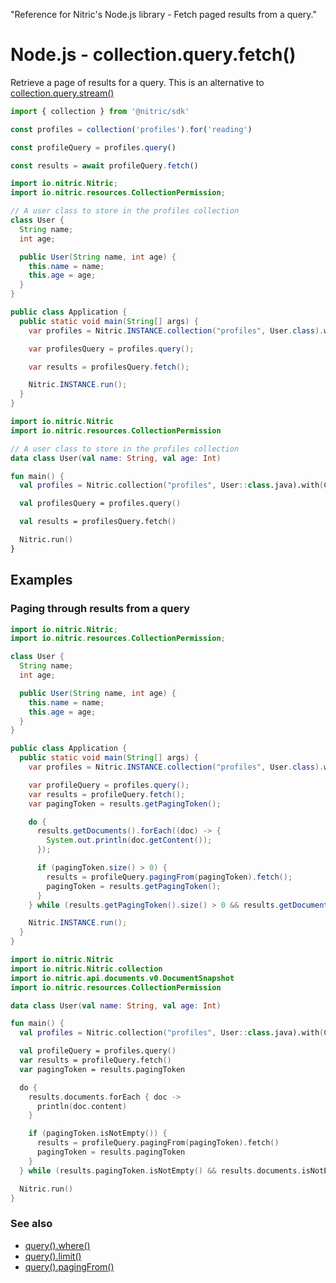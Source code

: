   "Reference for Nitric's Node.js library - Fetch paged results from a query."

# Node.js - collection.query.fetch()

Retrieve a page of results for a query. This is an alternative to [collection.query.stream()](./collection-query-stream)

```javascript
import { collection } from '@nitric/sdk'

const profiles = collection('profiles').for('reading')

const profileQuery = profiles.query()

const results = await profileQuery.fetch()
```

<CodeGroup>

```java
import io.nitric.Nitric;
import io.nitric.resources.CollectionPermission;

// A user class to store in the profiles collection
class User {
  String name;
  int age;

  public User(String name, int age) {
    this.name = name;
    this.age = age;
  }
}

public class Application {
  public static void main(String[] args) {
    var profiles = Nitric.INSTANCE.collection("profiles", User.class).with(CollectionPermission.Read);

    var profilesQuery = profiles.query();

    var results = profilesQuery.fetch();

    Nitric.INSTANCE.run();
  }
}
```

```kotlin
import io.nitric.Nitric
import io.nitric.resources.CollectionPermission

// A user class to store in the profiles collection
data class User(val name: String, val age: Int)

fun main() {
  val profiles = Nitric.collection("profiles", User::class.java).with(CollectionPermission.Read)

  val profilesQuery = profiles.query()

  val results = profilesQuery.fetch()

  Nitric.run()
}
```

</CodeGroup>

## Examples

### Paging through results from a query

<CodeGroup>

```java
import io.nitric.Nitric;
import io.nitric.resources.CollectionPermission;

class User {
  String name;
  int age;

  public User(String name, int age) {
    this.name = name;
    this.age = age;
  }
}

public class Application {
  public static void main(String[] args) {
    var profiles = Nitric.INSTANCE.collection("profiles", User.class).with(CollectionPermission.Read);

    var profileQuery = profiles.query();
    var results = profileQuery.fetch();
    var pagingToken = results.getPagingToken();

    do {
      results.getDocuments().forEach((doc) -> {
        System.out.println(doc.getContent());
      });

      if (pagingToken.size() > 0) {
        results = profileQuery.pagingFrom(pagingToken).fetch();
        pagingToken = results.getPagingToken();
      }
    } while (results.getPagingToken().size() > 0 && results.getDocuments().size() > 0);

    Nitric.INSTANCE.run();
  }
}
```

```kotlin
import io.nitric.Nitric
import io.nitric.Nitric.collection
import io.nitric.api.documents.v0.DocumentSnapshot
import io.nitric.resources.CollectionPermission

data class User(val name: String, val age: Int)

fun main() {
  val profiles = Nitric.collection("profiles", User::class.java).with(CollectionPermission.Read)

  val profileQuery = profiles.query()
  var results = profileQuery.fetch()
  var pagingToken = results.pagingToken

  do {
    results.documents.forEach { doc ->
      println(doc.content)
    }

    if (pagingToken.isNotEmpty()) {
      results = profileQuery.pagingFrom(pagingToken).fetch()
      pagingToken = results.pagingToken
    }
  } while (results.pagingToken.isNotEmpty() && results.documents.isNotEmpty())

  Nitric.run()
}
```

</CodeGroup>

### See also

- [query().where()](./collection-query-where)
- [query().limit()](./collection-query-limit)
- [query().pagingFrom()](./collection-query-pagingfrom)
